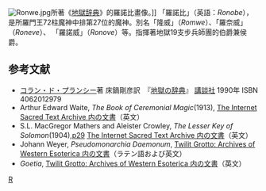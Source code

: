 [[Image:Ronwe.jpg|thumb]]所著《[[地獄辞典|地獄辞典]]》的羅諾比畫像。]]
「羅諾比」（英語：''Ronobe''），是所羅門王72柱魔神中排第27位的魔神。別名「隆威」（''Romwe''）、「羅奈威」（''Roneve''）、 「羅諾威」（''Ronove''）等。指揮著地獄19支步兵師團的伯爵兼侯爵。

== 参考文献 ==
* [[コラン・ド・プランシー|コラン・ド・プランシー]]著 床鍋剛彦訳　『[[地獄の辞典|地獄の辞典]]』 [[講談社|講談社]] 1990年 ISBN 4062012979
* Arthur Edward Waite, ''The Book of Ceremonial Magic''(1913), [http://www.sacred-texts.com/grim/bcm/index.htm The Internet Sacred Text Archive 内の文書]（英文）
* S.L. MacGregor Mathers and Aleister Crowley, ''The Lesser Key of Solomon''(1904),[http://www.sacred-texts.com/grim/lks/lks05.htm p29] [http://www.sacred-texts.com/grim/lks/index.htm The Internet Sacred Text Archive 内の文書]（英文）
* Johann Weyer, ''Pseudomonarchia Daemonum'', [http://www.esotericarchives.com/solomon/weyer.htm Twilit Grotto: Archives of Western Esoterica 内の文書]（ラテン語および英文）
* ''Goetia'', [http://www.esotericarchives.com/solomon/goetia.htm Twilit Grotto: Archives of Western Esoterica 内の文書]（英文）

{{所羅門七十二柱魔神}}

[[category:所羅門七十二柱魔神|R]]